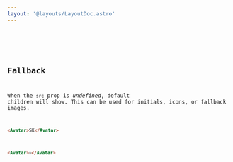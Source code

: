 ```yaml
---
layout: '@layouts/LayoutDoc.astro'
---
```




<Preview client:load>
  <Fragment slot="preview">
    <Example client:load />
  </Fragment>
  <Fragment slot="code">
    <Code code={ExampleRaw} lang="svelte" />
  </Fragment>
</Preview>

## Fallback

When the `src` prop is _undefined_, default children will show. This can be used for initials, icons, or fallback images.

```html
<Avatar>SK</Avatar>
```

```html
<Avatar>💀</Avatar>
```
